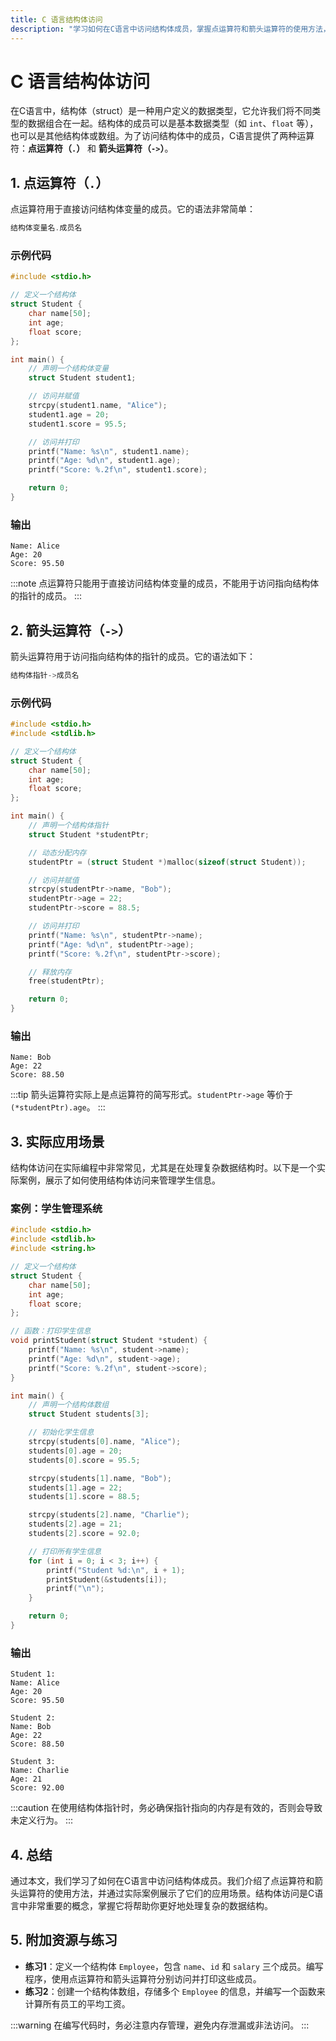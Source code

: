 ```yaml
---
title: C 语言结构体访问
description: "学习如何在C语言中访问结构体成员，掌握点运算符和箭头运算符的使用方法，并通过实际案例理解其应用场景。"
---
```


# C 语言结构体访问

在C语言中，结构体（struct）是一种用户定义的数据类型，它允许我们将不同类型的数据组合在一起。结构体的成员可以是基本数据类型（如 `int`、`float` 等），也可以是其他结构体或数组。为了访问结构体中的成员，C语言提供了两种运算符：**点运算符（`.`）** 和 **箭头运算符（`->`）**。

## 1. 点运算符（`.`）

点运算符用于直接访问结构体变量的成员。它的语法非常简单：

```c
结构体变量名.成员名
```

### 示例代码

```c
#include <stdio.h>

// 定义一个结构体
struct Student {
    char name[50];
    int age;
    float score;
};

int main() {
    // 声明一个结构体变量
    struct Student student1;

    // 访问并赋值
    strcpy(student1.name, "Alice");
    student1.age = 20;
    student1.score = 95.5;

    // 访问并打印
    printf("Name: %s\n", student1.name);
    printf("Age: %d\n", student1.age);
    printf("Score: %.2f\n", student1.score);

    return 0;
}
```

### 输出

```
Name: Alice
Age: 20
Score: 95.50
```

:::note
点运算符只能用于直接访问结构体变量的成员，不能用于访问指向结构体的指针的成员。
:::

## 2. 箭头运算符（`->`）

箭头运算符用于访问指向结构体的指针的成员。它的语法如下：

```c
结构体指针->成员名
```

### 示例代码

```c
#include <stdio.h>
#include <stdlib.h>

// 定义一个结构体
struct Student {
    char name[50];
    int age;
    float score;
};

int main() {
    // 声明一个结构体指针
    struct Student *studentPtr;

    // 动态分配内存
    studentPtr = (struct Student *)malloc(sizeof(struct Student));

    // 访问并赋值
    strcpy(studentPtr->name, "Bob");
    studentPtr->age = 22;
    studentPtr->score = 88.5;

    // 访问并打印
    printf("Name: %s\n", studentPtr->name);
    printf("Age: %d\n", studentPtr->age);
    printf("Score: %.2f\n", studentPtr->score);

    // 释放内存
    free(studentPtr);

    return 0;
}
```

### 输出

```
Name: Bob
Age: 22
Score: 88.50
```

:::tip
箭头运算符实际上是点运算符的简写形式。`studentPtr->age` 等价于 `(*studentPtr).age`。
:::

## 3. 实际应用场景

结构体访问在实际编程中非常常见，尤其是在处理复杂数据结构时。以下是一个实际案例，展示了如何使用结构体访问来管理学生信息。

### 案例：学生管理系统

```c
#include <stdio.h>
#include <stdlib.h>
#include <string.h>

// 定义一个结构体
struct Student {
    char name[50];
    int age;
    float score;
};

// 函数：打印学生信息
void printStudent(struct Student *student) {
    printf("Name: %s\n", student->name);
    printf("Age: %d\n", student->age);
    printf("Score: %.2f\n", student->score);
}

int main() {
    // 声明一个结构体数组
    struct Student students[3];

    // 初始化学生信息
    strcpy(students[0].name, "Alice");
    students[0].age = 20;
    students[0].score = 95.5;

    strcpy(students[1].name, "Bob");
    students[1].age = 22;
    students[1].score = 88.5;

    strcpy(students[2].name, "Charlie");
    students[2].age = 21;
    students[2].score = 92.0;

    // 打印所有学生信息
    for (int i = 0; i < 3; i++) {
        printf("Student %d:\n", i + 1);
        printStudent(&students[i]);
        printf("\n");
    }

    return 0;
}
```

### 输出

```
Student 1:
Name: Alice
Age: 20
Score: 95.50

Student 2:
Name: Bob
Age: 22
Score: 88.50

Student 3:
Name: Charlie
Age: 21
Score: 92.00
```

:::caution
在使用结构体指针时，务必确保指针指向的内存是有效的，否则会导致未定义行为。
:::

## 4. 总结

通过本文，我们学习了如何在C语言中访问结构体成员。我们介绍了点运算符和箭头运算符的使用方法，并通过实际案例展示了它们的应用场景。结构体访问是C语言中非常重要的概念，掌握它将帮助你更好地处理复杂的数据结构。

## 5. 附加资源与练习

- **练习1**：定义一个结构体 `Employee`，包含 `name`、`id` 和 `salary` 三个成员。编写程序，使用点运算符和箭头运算符分别访问并打印这些成员。
- **练习2**：创建一个结构体数组，存储多个 `Employee` 的信息，并编写一个函数来计算所有员工的平均工资。

:::warning
在编写代码时，务必注意内存管理，避免内存泄漏或非法访问。
:::